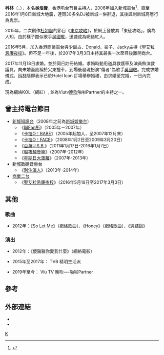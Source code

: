 {{About|香港电台节目主持人|一部又被音譯為《科林》的[[電影|電影]]|媳婦 (2009年電影)|德国城市|科林 (勃兰登堡州)|捷克城市|科林 (捷克)}}
{{藝人
| 姓名 = 科林
| 本名 = 吳浩賢
| 類型 = 節目主持
| 英文名 = Colin Ng
| 暱稱 = FourLum、4lum
| 其他藝名 = 科林，杜如科
| 圖片 = Colin Ng.jpg
| 圖片簡介 = 14/04/2013 馬鞍山馬鞍山廣場
| 出生日期 = {{Birth date and age|1987|2|16}}
| 出生地點 = {{HKG-NOC}}
| 語言 = [[粵語|粵語]]、[[英語|英語]]、[[國語|國語]]
| 職業 = DJ
| 配偶 = 張穎妍（Wing）,2017年11月18日
| 兒女 = 一子，乳名 "科斗" {{Birth date and age|2019|12|18}}
| 活躍年代 = 2006年至今
}}

'''科林'''（{{lang-en|'''Colin Ng'''}}，{{bd|1987年|2月16日|catIdx=N吳}}），本名'''吳浩賢'''，香港电台节目主持人，2006年加入[[新城電台|新城電台]]<ref>{{cite news|title=科林校草開咪引女埋身 |url=http://orientaldaily.on.cc/cnt/entertainment/20090925/00282_088.html |language=中文 |publisher=東方日報 | date=2009年9月25日 }}</ref>，直至2016年1月8日新城大地震，連同30多名DJ被新城一併辭退，其後諷刺新城高層行為鬼祟。

2015年，二次創作[[杜如風|杜如風]]的節目《[[東京攻略|東京攻略]]》，於網上發放其「東征攻略」，廣為人知，由於樣子酷似歌手[[吳國敬|吳國敬]]，迅速成為網絡紅人。

2016年5月，加入[[香港|香港]][[商業電台|商業電台]]與[[少爺占|少爺占]]、[[Donald|Donald]]、豪子、Jacky主持《[[聖艾粒忌廉夜校|聖艾粒忌廉夜校]]》。但不足一年後，於2017年3月3日主持其最後一次節目後離開商台。

2017年11月18日求婚，並於同日註冊結婚。求婚時動用道具救護車及演員飾演救護員，向未婚妻訛稱於尖東撞車，到場後發現扮演"傷者"為歌手[[吳國敬|吳國敬]]。完成求婚儀式，[[科林|科林]]隨即表示已於Hotel Icon 訂場舉辦婚禮，由求婚至完婚，一日內完成。

現為網絡KOL（網紅）, 並為Viutv[[晚吹|晚吹]]啪啦Partner的主持之一。

==曾主持電台節目==
*[[新城知訊台|新城知訊台]]（2008年之前為[[新城娛樂台|新城娛樂台]]）
** 《[[聯Fan所|聯Fan所]]》（2005年－2007年）
**《[[卡拉O！BABE|卡拉O！BABE]]》（2005年起加入，至2007年12月末）
** 《[[卡拉O！FACE|卡拉O！FACE]]》（2008年1月2日至2009年3月20日）
** 《[[百萬U.S.B.|百萬U.S.B.]]》（2011年1月17日-2016年1月7日）
** 《[[越夜越音樂|越夜越音樂]]》（2007年-2012年）
** 《[[星期日大菠蘿|星期日大菠蘿]]》（2007年-2013年）
*[[新城數碼音樂台|新城數碼音樂台]]
** 《[[別注瀛人|別注瀛人]]》（2013年-2014年）
*[[商業二台|商業二台]]
**《[[聖艾粒忌廉夜校|聖艾粒忌廉夜校]]》（2016年5月16日至2017年3月3日）

==其他==
===歌曲===
* 2012年：《So Let Me》（網絡歌曲）、《Honey》（網絡歌曲）、《週結論》

===演出===
* 2012年：《傻豬豬你愛我什麼》（網絡電影）

* 2015年至2017年： TVB 精明生活派

* 2019年至今： Viu TV 晚吹—-啪啪Partner

==參考==
{{reflist}}

==外部連結==
<!-- ------ 請注意 -----
非官方成立的歌迷/影迷/支援者網站、網頁、部落格、論壇等的連結，以及YouTube、Google Video之類的影像連結並不適合放在維基百科條目裡，請參考「Wikipedia:不適合維基百科的文章」。 -->
*{{Sinaweibo|4lum}}
*{{Facebook|DJ4Lum}}

{{叱咤903DJ}}

[[Category:香港廣播主持人|K]]